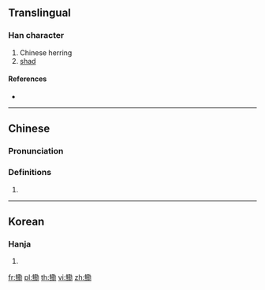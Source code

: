 {{character info/new}}
{{also|鳓}}
==Translingual==

===Han character===
{{Han char|rn=195|rad=魚|as=11|sn=22|four=24327|canj=NFTJS}}

# Chinese herring
# [[shad]]

====References====
* {{Han ref|kx=1476.310|dkj=46420|hdz=74709.010|uh=9C33|ud=39987|bh=F7AF|bd=63407}}

----

==Chinese==
{{zh-forms|s=鳓}}

===Pronunciation===
{{zh-pron
|m=lè
|c=lak6
|mn=le̍k
|cat=
}}

===Definitions===
{{zh-hanzi}}

# {{rfdef|zh}}

----

==Korean==

===Hanja===
{{ko-hanja|hangeul=[[륵]]>[[늑]]|eumhun=|rv=reuk>neuk|mr=rŭk>nŭk|y=luk>nuk}}

# {{defn|lang=ko|sort=魚11}}

[[fr:鰳]]
[[pl:鰳]]
[[th:鰳]]
[[vi:鰳]]
[[zh:鰳]]